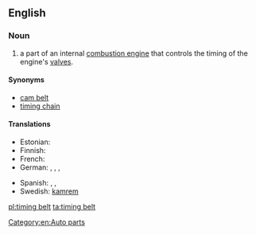 ==English==
{{wikipedia}}

===Noun===
{{en-noun}}

# a part of an internal [[combustion engine]] that controls the timing of the engine's [[valve]]s.

====Synonyms====
* [[cam belt]]
* [[timing chain]]

====Translations====
{{trans-top|a part of an internal combustion engine}}
* Estonian: {{t-|et|hammasrihm}}
* Finnish: {{t-|fi|jakohihna}}
* French: {{t-|fr|courroie de distribution|f}}
* German: {{t|de|Steuerkette|f}} {{gloss|chain}}, {{t|de|Zahnriemen|m}} {{gloss|belt}}, {{t|de|Synchronriemen|m}} {{gloss|belt}}, {{t|de|Steuerriemen|m}} {{gloss|belt}}
{{trans-mid}}
* Spanish: {{t|es|correa de distribución|f}}, {{t|es|banda de distribución|f}}, {{t|es|banda dentada|f}}
* Swedish: [[kamrem]]
{{trans-bottom}}

[[Category:en:Auto parts]]

[[pl:timing belt]]
[[ta:timing belt]]